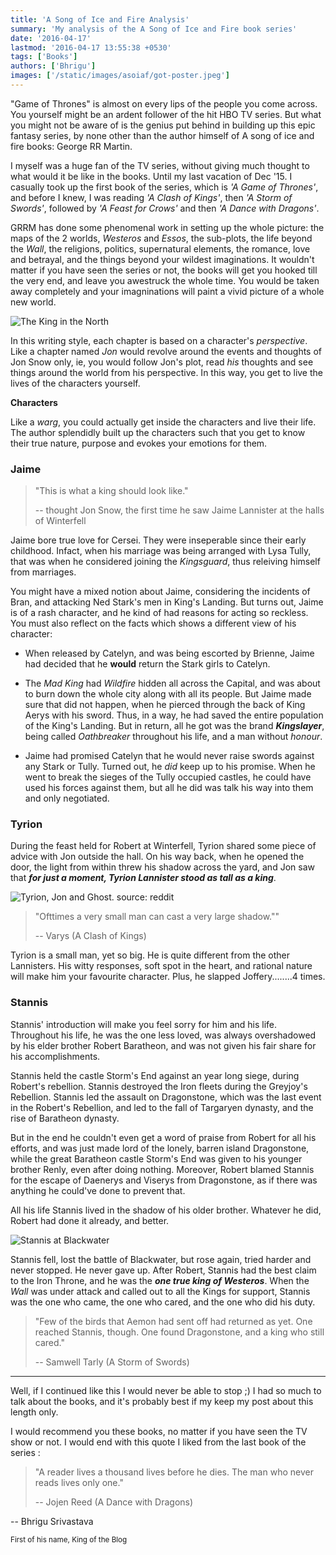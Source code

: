 ```yaml
---
title: 'A Song of Ice and Fire Analysis'
summary: 'My analysis of the A Song of Ice and Fire book series'
date: '2016-04-17'
lastmod: '2016-04-17 13:55:38 +0530'
tags: ['Books']
authors: ['Bhrigu']
images: ['/static/images/asoiaf/got-poster.jpeg']
---
```


"Game of Thrones" is almost on every lips of the people you come across. You yourself might be an ardent follower of the hit HBO TV series. But what you might not be aware of is the genius put behind in building up this epic fantasy series, by none other than the author himself of A song of ice and fire books: George RR Martin. 

I myself was a huge fan of the TV series, without giving much thought to what would it be like in the books. Until my last vacation of Dec '15. I casually took up the first book of the series, which is *'A Game of Thrones'*, and before I knew, I was reading *'A Clash of Kings'*, then *'A Storm of Swords'*, followed by *'A Feast for Crows'* and then *'A Dance with Dragons'*. 

GRRM has done some phenomenal work in setting up the whole picture: the maps of the 2 worlds, *Westeros* and *Essos*, the sub-plots, the life beyond the *Wall*, the religions, politics, supernatural elements, the romance, love and betrayal, and the things beyond your wildest imaginations. It wouldn't matter if you have seen the series or not, the books will get you hooked till the very end, and leave you awestruck the whole time.
You would be taken away completely and your imagninations will paint a vivid picture of a whole new world.

![The King in the North](/static/images/asoiaf/robb.jpg)

In this writing style, each chapter is based on a character's *perspective*. Like a chapter named *Jon* would revolve around the events and thoughts of Jon Snow only, ie, you would follow Jon's plot, read *his* thoughts and see things around the world from his perspective. In this way, you get to live the lives of the characters yourself.


__Characters__

Like a *warg*, you could actually get inside the characters and live their life. The author splendidly built up the characters such that you get to know their true nature, purpose and evokes your emotions for them.

### Jaime
> "This is what a king should look like."
>
> -- thought Jon Snow, the first time he saw Jaime Lannister at the halls of Winterfell

Jaime bore true love for Cersei. They were inseperable since their early childhood. Infact, when his marriage was being arranged with Lysa Tully, that was when he considered joining the *Kingsguard*, thus releiving himself from marriages.

You might have a mixed notion about Jaime, considering the incidents of Bran, and attacking Ned Stark's men in King's Landing. But turns out, Jaime is of a rash character, and he kind of had reasons for acting so reckless. You must also reflect on the facts which shows a different view of his character:

* When released by Catelyn, and was being escorted by Brienne, Jaime had decided that he __would__ return the Stark girls to Catelyn.

* The *Mad King* had *Wildfire* hidden all across the Capital, and was about to burn down the whole city along with all its people. But Jaime made sure that did not happen, when he pierced through the back of King Aerys with his sword. Thus, in a way, he had saved the entire population of the King's Landing. But in return, all he got was the brand __*Kingslayer*__, being called *Oathbreaker* throughout his life, and a man without *honour*.

* Jaime had promised Catelyn that he would never raise swords against any Stark or Tully. Turned out, he *did* keep up to his promise. When he went to break the sieges of the Tully occupied castles, he could have used his forces against them, but all he did was talk his way into them and only negotiated.


### Tyrion
During the feast held for Robert at Winterfell, Tyrion shared some piece of advice with Jon outside the hall. On his way back, when he opened the door, the light from within threw his shadow across the yard, and Jon saw that __*for just a moment, Tyrion Lannister stood as tall as a king*__.

![Tyrion, Jon and Ghost. source: reddit](/static/images/asoiaf/tyrion.jpg)


> "Ofttimes a very small man can cast a very large shadow.""
>
> -- Varys (A Clash of Kings)

Tyrion is a small man, yet so big. He is quite different from the other Lannisters. His witty responses, soft spot in the heart, and rational nature will make him your favourite character. Plus, he slapped Joffery........4 times.


### Stannis
Stannis' introduction will make you feel sorry for him and his life. Throughout his life, he was the one less loved, was always overshadowed by his elder brother Robert Baratheon, and was not given his fair share for his accomplishments. 

Stannis held the castle Storm's End against an year long siege, during Robert's rebellion. Stannis destroyed the Iron fleets during the Greyjoy's Rebellion. Stannis led the assault on Dragonstone, which was the last event in the Robert's Rebellion, and led to the fall of Targaryen dynasty, and the rise of Baratheon dynasty.

But in the end he couldn't even get a word of praise from Robert for all his efforts, and was just made lord of the lonely, barren island Dragonstone, while the great Baratheon castle Storm's End was given to his younger brother Renly, even after doing nothing. Moreover, Robert blamed Stannis for the escape of Daenerys and Viserys from Dragonstone, as if there was anything he could've done to prevent that.

All his life Stannis lived in the shadow of his older brother. Whatever he did, Robert had done it already, and better.

![Stannis at Blackwater](/static/images/asoiaf/stannis1.png)



Stannis fell, lost the battle of Blackwater, but rose again, tried harder and never stopped. He never gave up. After Robert, Stannis had the best claim to the Iron Throne, and he was the __*one true king of Westeros*__. When the *Wall* was under attack and called out to all the Kings for support, Stannis was the one who came, the one who cared, and the one who did his duty.



> "Few of the birds that Aemon had sent off had returned as yet. One reached Stannis, though. One found Dragonstone, and a king who still cared."
>
> -- Samwell Tarly (A Storm of Swords)

---

Well, if I continued like this I would never be able to stop ;) 
I had so much to talk about the books, and it's probably best if my keep my post about this length only.

I would recommend you these books, no matter if you have seen the TV show or not. I would end with this quote I liked from the last book of the series :

> "A reader lives a thousand lives before he dies. The man who never reads lives only one."
>
> -- Jojen Reed (A Dance with Dragons) 


-- Bhrigu Srivastava


<small>First of his name, King of the Blog</small>

